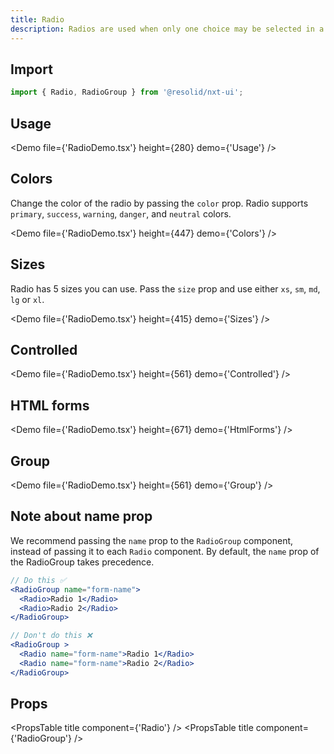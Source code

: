 ```yaml
---
title: Radio
description: Radios are used when only one choice may be selected in a series of options.
---
```


## Import

```javascript
import { Radio, RadioGroup } from '@resolid/nxt-ui';
```

## Usage

<Demo file={'RadioDemo.tsx'} height={280} demo={'Usage'} />

## Colors

Change the color of the radio by passing the `color` prop. Radio supports `primary`, `success`, `warning`, `danger`, and `neutral` colors.

<Demo file={'RadioDemo.tsx'} height={447} demo={'Colors'} />

## Sizes

Radio has 5 sizes you can use. Pass the `size` prop and use either `xs`, `sm`, `md`, `lg` or `xl`.

<Demo file={'RadioDemo.tsx'} height={415} demo={'Sizes'} />

## Controlled

<Demo file={'RadioDemo.tsx'} height={561} demo={'Controlled'} />

## HTML forms

<Demo file={'RadioDemo.tsx'} height={671} demo={'HtmlForms'} />

## Group

<Demo file={'RadioDemo.tsx'} height={561} demo={'Group'} />

## Note about name prop

We recommend passing the `name` prop to the `RadioGroup` component, instead of passing it to each `Radio` component. By default, the `name` prop of the RadioGroup takes precedence.

```jsx
// Do this ✅
<RadioGroup name="form-name">
  <Radio>Radio 1</Radio>
  <Radio>Radio 2</Radio>
</RadioGroup>

// Don't do this ❌
<RadioGroup >
  <Radio name="form-name">Radio 1</Radio>
  <Radio name="form-name">Radio 2</Radio>
</RadioGroup>
```

## Props

<PropsTable title component={'Radio'} />
<PropsTable title component={'RadioGroup'} />

